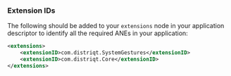 
### Extension IDs

The following should be added to your `extensions` node in your application descriptor to identify all the required ANEs in your application:

```xml
<extensions>
    <extensionID>com.distriqt.SystemGestures</extensionID>
    <extensionID>com.distriqt.Core</extensionID>
</extensions>
```


